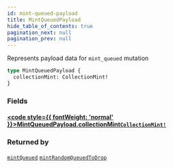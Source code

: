 ```yaml
---
id: mint-queued-payload
title: MintQueuedPayload
hide_table_of_contents: true
pagination_next: null
pagination_prev: null
---
```








Represents payload data for `mint_queued` mutation

```graphql
type MintQueuedPayload {
  collectionMint: CollectionMint!
}
```


### Fields

#### [<code style={{ fontWeight: 'normal' }}>MintQueuedPayload.<b>collectionMint</b></code>](#)<Bullet />[`CollectionMint!`](/api/objects/collection-mint) <Badge class="secondary" text="non-null"/> <Badge class="secondary" text="object"/>
> 
> 



### Returned by

[`mintQueued`](/api/mutations/mint-queued)  <Badge class="secondary" text="mutation"/><Bullet />[`mintRandomQueuedToDrop`](/api/mutations/mint-random-queued-to-drop)  <Badge class="secondary" text="mutation"/>



